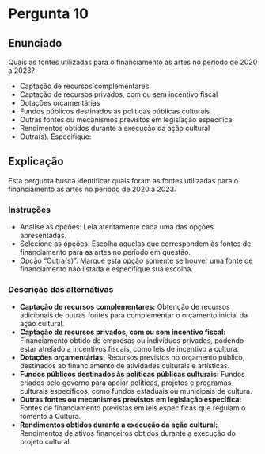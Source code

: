 # Pergunta 10

## Enunciado

Quais as fontes utilizadas para o financiamento às artes no período de 2020 a 2023?

* Captação de recursos complementares
* Captação de recursos privados, com ou sem incentivo fiscal
* Dotações orçamentárias
* Fundos públicos destinados às políticas públicas culturais
* Outras fontes ou mecanismos previstos em legislação específica
* Rendimentos obtidos durante a execução da ação cultural
* Outra(s). Especifique: 

## Explicação

Esta pergunta busca identificar quais foram as fontes utilizadas para o financiamento às artes no período de 2020 a 2023.

### Instruções

* Analise as opções: Leia atentamente cada uma das opções apresentadas.
* Selecione as opções: Escolha aquelas que correspondem às fontes de financiamento para as artes no período em questão.
* Opção "Outra(s)": Marque esta opção somente se houver uma fonte de financiamento não listada e especifique sua escolha.

### Descrição das alternativas

* **Captação de recursos complementares:** Obtenção de recursos adicionais de outras fontes para complementar o orçamento inicial da ação cultural.
* **Captação de recursos privados, com ou sem incentivo fiscal:** Financiamento obtido de empresas ou indivíduos privados, podendo estar atrelado a incentivos fiscais, como leis de incentivo à cultura.
* **Dotações orçamentárias:** Recursos previstos no orçamento público, destinados ao financiamento de atividades culturais e artísticas.
* **Fundos públicos destinados às políticas públicas culturais:** Fundos criados pelo governo para apoiar políticas, projetos e programas culturais específicos, como fundos estaduais ou municipais de cultura.
* **Outras fontes ou mecanismos previstos em legislação específica:** Fontes de financiamento previstas em leis específicas que regulam o fomento à Cultura.
* **Rendimentos obtidos durante a execução da ação cultural:** Rendimentos de ativos financeiros obtidos durante a execução do projeto cultural.
